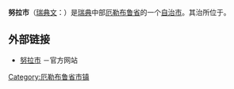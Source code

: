 {{Infobox Kommun|
fullname=Nora kommun|
coatofarms=[[File:Nora_vapen.svg|100px]]|
county=[[厄勒布鲁省|厄勒布鲁省]]|
province=[[西曼兰|西曼兰]]|
capital={{link-en|努拉 (瑞典)|Nora, Sweden|努拉}}|
map=[[File:Nora_Municipality_in_Örebro_County.png|200px]]|
arearank=第150名|
area=694.71|
arealand=621.85|
populationrank=第205名|
population=10,447|
densityrank=第190名|
populationdensity=16.8|
website=http://www.nora.se/|{{dead link|date=2017年11月 |bot=InternetArchiveBot |fix-attempted=yes }}
footnotes=面积与人口统计数据来自[[瑞典统计局|瑞典统计局]]，截至2007年12月31日}}
'''努拉市'''（[[瑞典文|瑞典文]]：{{lang|sv|Nora kommun}}）是[[瑞典|瑞典]]中部[[厄勒布鲁省|厄勒布鲁省]]的一个[[瑞典自治市|自治市]]。其治所位于{{link-en|努拉 (瑞典)|Nora, Sweden|努拉}}。

== 外部链接 ==
* [http://www.nora.se 努拉市] {{Wayback|url=http://www.nora.se/ |date=20220120194904 }}－官方网站

{{Örebro County}}
{{Localities in Nora Municipality}}

[[Category:厄勒布鲁省市镇|Category:厄勒布鲁省市镇]]